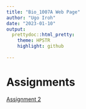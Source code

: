 ```yaml
---
title: "Bio_1007A Web Page"
author: "Ugo Iroh"
date: "2023-01-10"
output:
  prettydoc::html_pretty:
    theme: HPSTR
    highlight: github 
     
---
```


# Assignments 

[Assignment 2](Assignment2.html)

